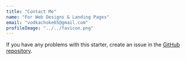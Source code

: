 ```yaml
---
title: "Contact Me"
name: "For Web Designs & Landing Pages"
email: "vodkachoke65@gmail.com"
profileImage: "../../favicon.png"
---
```



If you have any problems with this starter, create an issue in the <a href="https://github.com/konstantinmuenster/gatsby-starter-portfolio-minimal" target="_blank" rel="nofollow noopener noreferrer" aria-label="External Link"><Underlining>GitHub repository</Underlining></a>.

